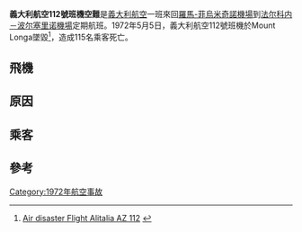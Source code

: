 {{expand|time=2014-04-13T01:52:46+00:00}}
{{Infobox Airliner accident
|name=義大利航空112號班機空難
|date=5 May 1972
|Type=[[操作失誤|操作失誤]], [[可控飛行撞地|可控飛行撞地]]
|occurrence_type=Accident
|Site= Mount Longa
|Fatalities=115
|Injuries=0
|Aircraft Type=[[道格拉斯DC-8|道格拉斯DC-8]]
|Operator=[[義大利航空|義大利航空]]
|Tail Number=I-DIWB
|Passengers=108
|Crew=7
|Survivors= 0
}}


'''義大利航空112號班機空難'''是[[義大利航空|義大利航空]]一班來回[[羅馬-菲烏米奇諾機場|羅馬-菲烏米奇諾機場]]到[[法尔科内－波尔塞里诺機場|法尔科内－波尔塞里诺機場]]定期航班。1972年5月5日，義大利航空112號班機於Mount Longa墜毀<ref>[http://montagnalonga.wordpress.com/foreign-press/ Air disaster Flight Alitalia AZ 112 ] {{webarchive|url=https://web.archive.org/web/20111111012927/http://montagnalonga.wordpress.com/foreign-press/ |date=2011-11-11 }}</ref>，造成115名乘客死亡。

==飛機==


==原因==

==乘客==


==參考==
<references/>


{{1972年航空事故}}
[[Category:1972年航空事故|Category:1972年航空事故]]